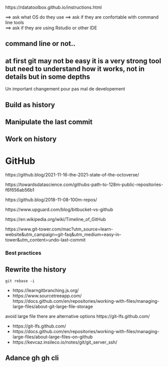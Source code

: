 https://rdatatoolbox.github.io/instructions.html

==> ask what OS do they use 
==> ask if they are confortable with command line tools  
==> ask if they are using Rstudio or other IDE 



## command line or not..

## at first git may not be easy it is a very strong tool but need to understand how it works, not in details but in some depths


Un important changement pour pas mal de developement 

## 




## Build as history

## Manipulate the last commit 

## Work on history


# GitHub

https://github.blog/2021-11-16-the-2021-state-of-the-octoverse/

https://towardsdatascience.com/githubs-path-to-128m-public-repositories-f6f656ab56b1

https://github.blog/2018-11-08-100m-repos/

https://www.upguard.com/blog/bitbucket-vs-github

https://en.wikipedia.org/wiki/Timeline_of_GitHub

https://www.git-tower.com/mac?utm_source=learn-website&utm_campaign=git-faq&utm_medium=easy-in-tower&utm_content=undo-last-commit




### Best practices 



## Rewrite the history


`git rebase -i`


- https://learngitbranching.js.org/
- https://www.sourcetreeapp.com/
https://docs.github.com/en/repositories/working-with-files/managing-large-files/about-git-large-file-storage

avoid large file there are alternative options 
https://git-lfs.github.com/

- https://git-lfs.github.com/
- https://docs.github.com/en/repositories/working-with-files/managing-large-files/about-large-files-on-github
- https://kevcaz.insileco.io/notes/git/git_server_ssh/

## Adance gh gh cli 



<!-- 
."Capitalized, short (50 chars or less) summary

More detailed explanatory text, if necessary.  Wrap it to about 72
characters or so.  In some contexts, the first line is treated as the
subject of an email and the rest of the text as the body.  The blank
line separating the summary from the body is critical (unless you omit
the body entirely); tools like rebase will confuse you if you run the
two together.

Write your commit message in the imperative: "Fix bug" and not "Fixed bug"
or "Fixes bug."  This convention matches up with commit messages generated
by commands like git merge and git revert.

Further paragraphs come after blank lines.

- Bullet points are okay, too

- Typically a hyphen or asterisk is used for the bullet, followed by a
  single space, with blank lines in between, but conventions vary here

- Use a hanging indent"


https://tbaggery.com/2008/04/19/a-note-about-git-commit-messages.html

 As a general rule, your messages should start with a single line that’s no more than about 50 characters and that describes the changeset concisely, followed by a blank lin
  followed by a blank line, followed by a more detailed explanation. 
 

gitmoji
 
could be useful but takes chracters
 
 https://git-send-email.io/#step-1
 
 https://docs.ropensci.org/gert/
  -->
